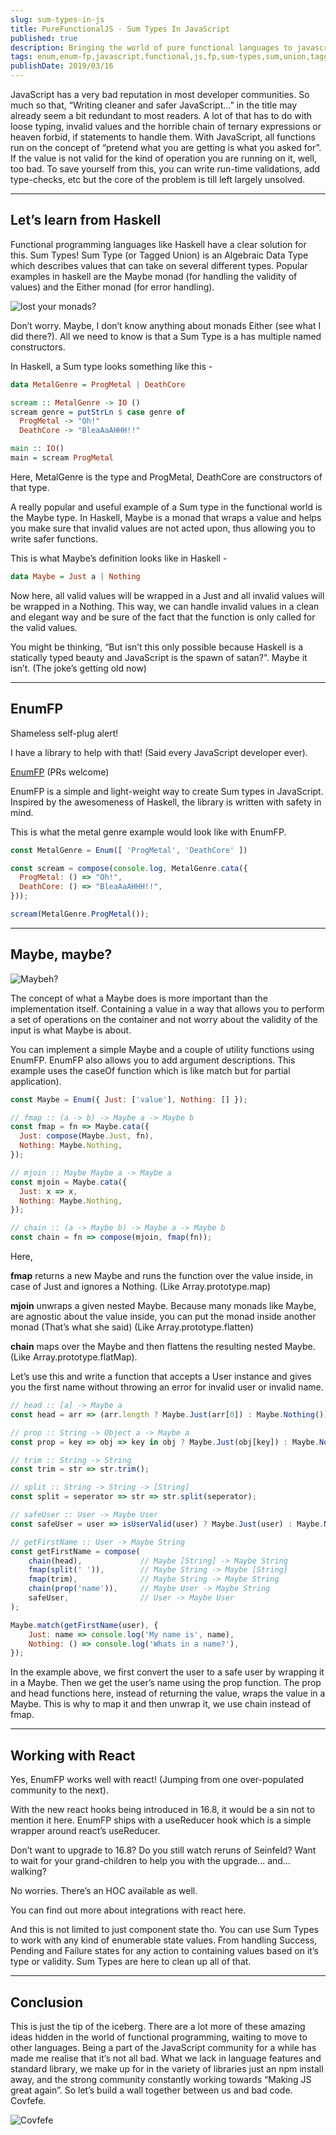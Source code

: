 ```yaml
---
slug: sum-types-in-js
title: PureFunctionalJS - Sum Types In JavaScript
published: true
description: Bringing the world of pure functional languages to javascript one concept at a time
tags: enum,enum-fp,javascript,functional,js,fp,sum-types,sum,union,tagged
publishDate: 2019/03/16
---
```


JavaScript has a very bad reputation in most developer communities. So much so that, “Writing cleaner and safer JavaScript…” in the title may already seem a bit redundant to most readers. A lot of that has to do with loose typing, invalid values and the horrible chain of ternary expressions or heaven forbid, if statements to handle them. With JavaScript, all functions run on the concept of “pretend what you are getting is what you asked for”. If the value is not valid for the kind of operation you are running on it, well, too bad. To save yourself from this, you can write run-time validations, add type-checks, etc but the core of the problem is till left largely unsolved.

---

## Let’s learn from Haskell
Functional programming languages like Haskell have a clear solution for this. Sum Types! Sum Type (or Tagged Union) is an Algebraic Data Type which describes values that can take on several different types. Popular examples in haskell are the Maybe monad (for handling the validity of values) and the Either monad (for error handling).

![lost your monads?](/img/blog/enum-fp/haskell.jpeg)

Don’t worry. Maybe, I don’t know anything about monads Either (see what I did there?). All we need to know is that a Sum Type is a has multiple named constructors.

In Haskell, a Sum type looks something like this -

```haskell
data MetalGenre = ProgMetal | DeathCore

scream :: MetalGenre -> IO ()
scream genre = putStrLn $ case genre of
  ProgMetal -> "Oh!"
  DeathCore -> "BleaAaAHHH!!"

main :: IO()
main = scream ProgMetal
```

Here, MetalGenre is the type and ProgMetal, DeathCore are constructors of that type.

A really popular and useful example of a Sum type in the functional world is the Maybe type. In Haskell, Maybe is a monad that wraps a value and helps you make sure that invalid values are not acted upon, thus allowing you to write safer functions.

This is what Maybe’s definition looks like in Haskell -

```haskell
data Maybe = Just a | Nothing
```

Now here, all valid values will be wrapped in a Just and all invalid values will be wrapped in a Nothing. This way, we can handle invalid values in a clean and elegant way and be sure of the fact that the function is only called for the valid values.

You might be thinking, “But isn’t this only possible because Haskell is a statically typed beauty and JavaScript is the spawn of satan?”. Maybe it isn’t. (The joke’s getting old now)

---

## EnumFP
Shameless self-plug alert!

I have a library to help with that! (Said every JavaScript developer ever).

[EnumFP](https://github.com/phenax/enum-fp) (PRs welcome)

EnumFP is a simple and light-weight way to create Sum types in JavaScript. Inspired by the awesomeness of Haskell, the library is written with safety in mind.

This is what the metal genre example would look like with EnumFP.

```js
const MetalGenre = Enum([ 'ProgMetal', 'DeathCore' ])

const scream = compose(console.log, MetalGenre.cata({
  ProgMetal: () => "Oh!",
  DeathCore: () => "BleaAaAHHH!!",
}));

scream(MetalGenre.ProgMetal());
```

---

## Maybe, maybe?

![Maybeh?](/img/blog/enum-fp/maybe.gif)

The concept of what a Maybe does is more important than the implementation itself. Containing a value in a way that allows you to perform a set of operations on the container and not worry about the validity of the input is what Maybe is about.

You can implement a simple Maybe and a couple of utility functions using EnumFP. EnumFP also allows you to add argument descriptions. This example uses the caseOf function which is like match but for partial application).

```js
const Maybe = Enum({ Just: ['value'], Nothing: [] });

// fmap :: (a -> b) -> Maybe a -> Maybe b
const fmap = fn => Maybe.cata({
  Just: compose(Maybe.Just, fn),
  Nothing: Maybe.Nothing,
});

// mjoin :: Maybe Maybe a -> Maybe a
const mjoin = Maybe.cata({
  Just: x => x,
  Nothing: Maybe.Nothing,
});

// chain :: (a -> Maybe b) -> Maybe a -> Maybe b
const chain = fn => compose(mjoin, fmap(fn));
```

Here,

**fmap** returns a new Maybe and runs the function over the value inside, in case of Just and ignores a Nothing. (Like Array.prototype.map)

**mjoin** unwraps a given nested Maybe. Because many monads like Maybe, are agnostic about the value inside, you can put the monad inside another monad (That’s what she 
said) (Like Array.prototype.flatten)

**chain** maps over the Maybe and then flattens the resulting nested Maybe. (Like Array.prototype.flatMap).

Let’s use this and write a function that accepts a User instance and gives you the first name without throwing an error for invalid user or invalid name.


```js
// head :: [a] -> Maybe a
const head = arr => (arr.length ? Maybe.Just(arr[0]) : Maybe.Nothing());

// prop :: String -> Object a -> Maybe a
const prop = key => obj => key in obj ? Maybe.Just(obj[key]) : Maybe.Nothing();

// trim :: String -> String
const trim = str => str.trim();

// split :: String -> String -> [String]
const split = seperator => str => str.split(seperator);

// safeUser :: User -> Maybe User
const safeUser = user => isUserValid(user) ? Maybe.Just(user) : Maybe.Nothing();

// getFirstName :: User -> Maybe String
const getFirstName = compose(
    chain(head),             // Maybe [String] -> Maybe String
    fmap(split(' ')),        // Maybe String -> Maybe [String]
    fmap(trim),              // Maybe String -> Maybe String
    chain(prop('name')),     // Maybe User -> Maybe String
    safeUser,                // User -> Maybe User
);

Maybe.match(getFirstName(user), {
    Just: name => console.log('My name is', name),
    Nothing: () => console.log('Whats in a name?'),
});
```

In the example above, we first convert the user to a safe user by wrapping it in a Maybe. Then we get the user’s name using the prop function. The prop and head functions here, instead of returning the value, wraps the value in a Maybe. This is why to map it and then unwrap it, we use chain instead of fmap.

---

## Working with React
Yes, EnumFP works well with react! (Jumping from one over-populated community to the next).

With the new react hooks being introduced in 16.8, it would be a sin not to mention it here. EnumFP ships with a useReducer hook which is a simple wrapper around react’s useReducer.

Don’t want to upgrade to 16.8? Do you still watch reruns of Seinfeld? Want to wait for your grand-children to help you with the upgrade… and… walking?

No worries. There’s an HOC available as well.

You can find out more about integrations with react here.

And this is not limited to just component state tho. You can use Sum Types to work with any kind of enumerable state values. From handling Success, Pending and Failure states for any action to containing values based on it’s type or validity. Sum Types are here to clean up all of that.

---

## Conclusion
This is just the tip of the iceberg. There are a lot more of these amazing ideas hidden in the world of functional programming, waiting to move to other languages. Being a part of the JavaScript community for a while has made me realise that it’s not all bad. What we lack in language features and standard library, we make up for in the variety of libraries just an npm install away, and the strong community constantly working towards “Making JS great again”. So let’s build a wall together between us and bad code. Covfefe.

![Covfefe](/img/blog/enum-fp/trump.jpg)

